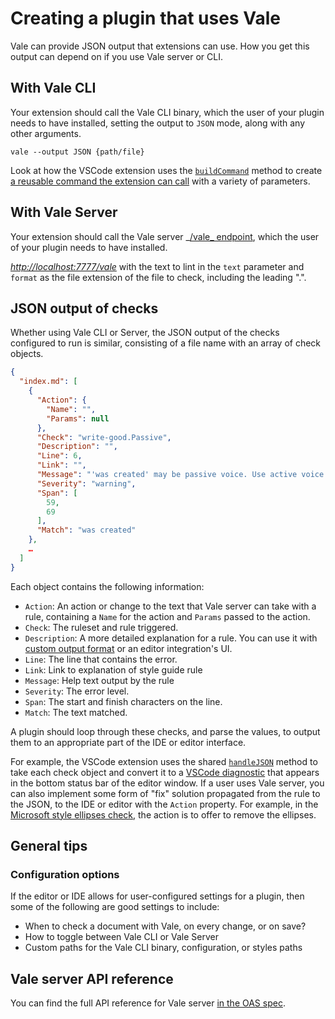 # Creating a plugin that uses Vale

Vale can provide JSON output that extensions can use. How you get this output can depend on if you use Vale server or CLI.

## With Vale CLI

Your extension should call the Vale CLI binary, which the user of your plugin needs to have installed, setting the output to `JSON` mode, along with any other arguments.

```shell
vale --output JSON {path/file}
```

Look at how the VSCode extension uses the [`buildCommand`](https://github.com/errata-ai/vale-vscode/blob/78cd80ff5bcc043f51aa22126997c4e86e5b13fd/src/features/vsUtils.ts#L290) method to create [a reusable command the extension can call](https://github.com/errata-ai/vale-vscode/blob/78cd80ff5bcc043f51aa22126997c4e86e5b13fd/src/features/vsProvider.ts#L97) with a variety of parameters.

## With Vale Server

Your extension should call the Vale server _[/vale_ endpoint](https://docs.errata.ai/api/index.html#/Linting%20and%20Suggestions/LintText), which the user of your plugin needs to have installed.

_<http://localhost:7777/vale>_ with the text to lint in the `text` parameter and `format` as the file extension of the file to check, including the leading ".".

<!-- The VSCode extension does something similar, creating a [`postFile`](https://github.com/errata-ai/vale-vscode/blob/78cd80ff5bcc043f51aa22126997c4e86e5b13fd/src/features/vsUtils.ts#L212) method that handles creating the request and response to the endpoint, [that the extension calls](https://github.com/errata-ai/vale-vscode/blob/78cd80ff5bcc043f51aa22126997c4e86e5b13fd/src/features/vsProvider.ts#L47) when needed. -->

## JSON output of checks

Whether using Vale CLI or Server, the JSON output of the checks configured to run is similar, consisting of a file name with an array of check objects.

```json
{
  "index.md": [
    {
      "Action": {
        "Name": "",
        "Params": null
      },
      "Check": "write-good.Passive",
      "Description": "",
      "Line": 6,
      "Link": "",
      "Message": "'was created' may be passive voice. Use active voice if you can.",
      "Severity": "warning",
      "Span": [
        59,
        69
      ],
      "Match": "was created"
    },
    …
  ]
}
```

Each object contains the following information:

-   `Action`: An action or change to the text that Vale server can take with a rule, containing a `Name` for the action and `Params` passed to the action.
-   `Check`: The ruleset and rule triggered.
-   `Description`: A more detailed explanation for a rule. You can use it with [custom output format](https://docs.errata.ai/vale/cli#--output) or an editor integration's UI.
-   `Line`: The line that contains the error.
-   `Link`: Link to explanation of style guide rule
-   `Message`: Help text output by the rule
-   `Severity`: The error level.
-   `Span`: The start and finish characters on the line.
-   `Match`: The text matched.

A plugin should loop through these checks, and parse the values, to output them to an appropriate part of the IDE or editor interface.

For example, the VSCode extension uses the shared [`handleJSON`](https://github.com/errata-ai/vale-vscode/blob/78cd80ff5bcc043f51aa22126997c4e86e5b13fd/src/features/vsProvider.ts#L110) method to take each check object and convert it to a [VSCode diagnostic](https://code.visualstudio.com/api/references/vscode-api#Diagnostic) that appears in the bottom status bar of the editor window. If a user uses Vale server, you can also implement some form of "fix" solution propagated from the rule to the JSON, to the IDE or editor with the `Action` property. For example, in the [Microsoft style ellipses check](https://github.com/errata-ai/Microsoft/blob/ec219cff4ef10c558945f25dcb47eb1fc6ebca24/Microsoft/Ellipses.yml), the action is to offer to remove the ellipses.

## General tips

### Configuration options

If the editor or IDE allows for user-configured settings for a plugin, then some of the following are good settings to include:

-   When to check a document with Vale, on every change, or on save?
-   How to toggle between Vale CLI or Vale Server
-   Custom paths for the Vale CLI binary, configuration, or styles paths

## Vale server API reference
You can find the full API reference for Vale server [in the OAS spec](https://docs.errata.ai/api/index.html#/Linting%20and%20Suggestions/LintText).
